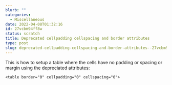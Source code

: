 ```yaml
---
blurb: ""
categories:
  - Miscellaneous
date: 2022-04-08T01:32:16
id: 27vcbm94ff8w
status: scratch
title: Deprecated cellpadding cellspacing and border attributes
type: post
slug: deprecated-cellpadding-cellspacing-and-border-attributes--27vcbm94ff8w
---
```


This is how to setup a table where the cells have no padding or spacing or margin using the depreciated attributes:

```
<table border="0" cellpadding="0" cellspacing="0">
```


